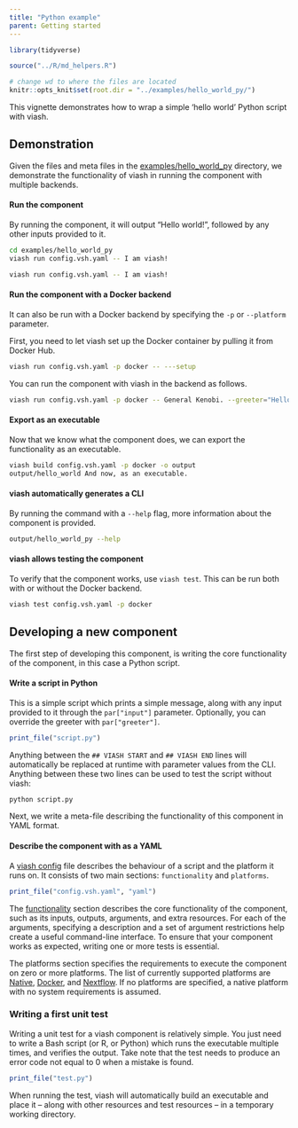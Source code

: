 ```yaml
---
title: "Python example"
parent: Getting started
---
```


```r
library(tidyverse)

source("../R/md_helpers.R")

# change wd to where the files are located
knitr::opts_knit$set(root.dir = "../examples/hello_world_py/") 
```

This vignette demonstrates how to wrap a simple 'hello world' Python script with viash.

## Demonstration
Given the files and meta files in the [examples/hello_world_py](examples/hello_world_py) directory, we demonstrate the functionality of viash in running the component 
with multiple backends.

#### Run the component
By running the component, it will output "Hello world!", followed by any other inputs provided to it.

```bash
cd examples/hello_world_py
viash run config.vsh.yaml -- I am viash!
```
```bash
viash run config.vsh.yaml -- I am viash!
```

#### Run the component with a Docker backend
It can also be run with a Docker backend by specifying the `-p` or `--platform` parameter.

First, you need to let viash set up the Docker container by pulling it from Docker Hub.
```bash
viash run config.vsh.yaml -p docker -- ---setup
```

You can run the component with viash in the backend as follows.
```bash
viash run config.vsh.yaml -p docker -- General Kenobi. --greeter="Hello there."
```

#### Export as an executable
Now that we know what the component does, we can export the functionality as an executable.
```bash
viash build config.vsh.yaml -p docker -o output
output/hello_world And now, as an executable.
```

#### viash automatically generates a CLI
By running the command with a `--help` flag, more information about the component is provided.
```bash
output/hello_world_py --help
```

#### viash allows testing the component
To verify that the component works, use `viash test`. This can be run both with or without the Docker backend.
```bash
viash test config.vsh.yaml -p docker
```

## Developing a new component

The first step of developing this component, is writing the core functionality of the component, in this case a Python script. 

#### Write a script in Python
This is a simple script which prints a simple message, along with any input provided to it through the `par["input"]` parameter.
Optionally, you can override the greeter with `par["greeter"]`.

```r
print_file("script.py")
```

Anything between the `## VIASH START` and `## VIASH END` lines will automatically be replaced 
at runtime with parameter values from the CLI. Anything between these two lines can be used to 
test the script without viash:

```bash
python script.py
```

Next, we write a meta-file describing the functionality of this component in YAML format.

#### Describe the component with as a YAML

A [viash config](config) file describes the behaviour of a script and the platform it runs on.
It consists of two main sections: `functionality` and `platforms`.


```r
print_file("config.vsh.yaml", "yaml")
```

The [functionality](config/functionality) section describes the core functionality of the component, such as 
its inputs, outputs, arguments, and extra resources. For each of the arguments, specifying
a description and a set of argument restrictions help create a useful command-line interface.
To ensure that your component works as expected, writing one or more tests is essential.

The platforms section specifies the requirements to execute the component on zero or more platforms.
The list of currently supported platforms are [Native](config/platform-native), [Docker](config/platform-docker),
and [Nextflow](config/platform-nextflow). If no platforms are specified, a native platform with no 
system requirements is assumed.


### Writing a first unit test
Writing a unit test for a viash component is relatively simple. 
You just need to write a Bash script (or R, or Python) which runs the executable multiple
times, and verifies the output. Take note that the test needs to produce an error code not equal to
0 when a mistake is found.


```r
print_file("test.py")
```

When running the test, viash will automatically build an executable and place it -- along with other 
resources and test resources -- in a temporary working directory.

